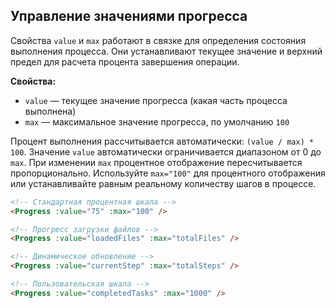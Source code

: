 ## Управление значениями прогресса

Свойства `value` и `max` работают в связке для определения состояния выполнения процесса. Они устанавливают текущее значение и верхний предел для расчета процента завершения операции.

**Свойства:**

- `value` — текущее значение прогресса (какая часть процесса выполнена)
- `max` — максимальное значение прогресса, по умолчанию `100`

Процент выполнения рассчитывается автоматически: `(value / max) * 100`. Значение `value` автоматически ограничивается диапазоном от 0 до `max`. При изменении `max` процентное отображение пересчитывается пропорционально. Используйте `max="100"` для процентного отображения или устанавливайте равным реальному количеству шагов в процессе.

```html
<!-- Стандартная процентная шкала -->
<Progress :value="75" :max="100" />

<!-- Прогресс загрузки файлов -->
<Progress :value="loadedFiles" :max="totalFiles" />

<!-- Динамическое обновление -->
<Progress :value="currentStep" :max="totalSteps" />

<!-- Пользовательская шкала -->
<Progress :value="completedTasks" :max="1000" />
```
